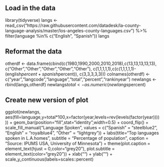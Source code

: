 ## Load in the data

library(tidyverse)
langs <- read_csv("https://raw.githubusercontent.com/datadesk/la-county-language-analysis/master/los-angeles-county-languages.csv") %>%
  filter(language %in% c("English", "Spanish"))
langs

## Reformat the data

otherdf <- data.frame(cbind(c(1980,1990,2000,2010,2018),c(13,13,13,13,13),
                            c("Other","Other","Other","Other","Other"),
                            c(1,1,1,1,1),c(c(1,1,1,1,1)-(english$percent+spanish$percent)),
                            c(3,3,3,3,3)))
colnames(otherdf) <- c("year","langcode","language","total","percent","rankinyear")
newlangs <- rbind(langs,otherdf)
newlangs$total <- as.numeric(newlangs$percent)

## Create new version of plot

ggplot(newlangs, aes(fill=language,y=total*100,x=factor(year,levels=rev(levels(factor(year)))))) +
  geom_bar(position="fill",stat="identity",width=0.5) +
  coord_flip() +
  scale_fill_manual("Language Spoken", values = c("Spanish" = "steelblue2", 
                                                  "English" = "royalblue4",
                                                  "Other" = "lightgrey")) +
    labs(title="Top languages spoken in L.A.\nCounty homes",
       subtitle = "Percentage of population",
       caption = "Source: IPUMS USA, University of Minnesota") +
  theme(plot.caption = element_text(hjust = 0,color="grey20"),
        plot.subtitle = element_text(color="grey20")) +
  xlab("") +
  ylab("") +
  scale_y_continuous(labels=scales::percent)
